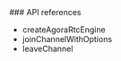 <PlatformWrapper platform="react-native">
### API references

* <Link to="{{Global.API_REF_RN_ROOT}}/class_irtcengine.html#ariaid-title14">createAgoraRtcEngine</Link>

* <Link to="{{Global.API_REF_RN_ROOT}}/class_irtcengine.html#api_joinchannel2_ng">joinChannelWithOptions</Link>

* <Link to="{{Global.API_REF_RN_ROOT}}/class_irtcengine.html#api_leavechannel2">leaveChannel</Link>

</PlatformWrapper>

